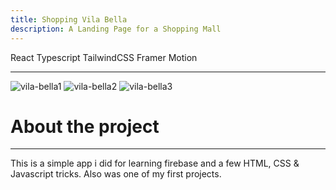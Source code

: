 ```yaml
---
title: Shopping Vila Bella
description: A Landing Page for a Shopping Mall
---
```



<div style={{ marginBottom: "1rem" }}>
  <Tag docLink="https://react.dev/">React</Tag>
  <Tag docLink="https://www.typescriptlang.org/">Typescript</Tag>
  <Tag docLink="https://tailwindcss.com/">TailwindCSS</Tag>
  <Tag docLink="https://www.framer.com/motion/">Framer Motion</Tag>
</div>

<CodeButton codeLink="https://github.com/nixoletas/site-shopping-villa-bella" />
<DemoButton liveLink="https://shopping-vila-bella.netlify.app/" />

---

![vila-bella1](\img\projects\vila-bella1.png)
![vila-bella2](\img\projects\vila-bella2.png)
![vila-bella3](\img\projects\vila-bella3.png)

# About the project

---

<Justify>

This is a simple app i did for learning firebase and a few HTML, CSS & Javascript tricks. Also was one of my first projects.

</Justify>
